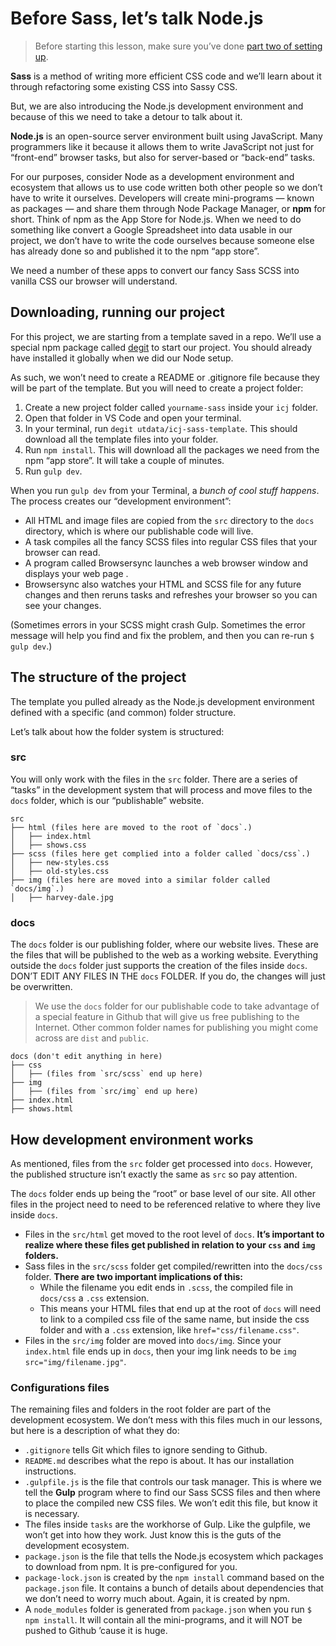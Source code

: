# Before Sass, let's talk Node.js

> Before starting this lesson, make sure you've done [part two of setting up](https://github.com/utdata/icj-setting-up/blob/main/README.md).

**Sass** is a method of writing more efficient CSS code and we'll learn about it through refactoring some existing CSS into Sassy CSS.

But, we are also introducing the Node.js development environment and because of this we need to take a detour to talk about it.

**Node.js** is an open-source server environment built using JavaScript. Many programmers like it because it allows them to write JavaScript not just for “front-end” browser tasks, but also for server-based or “back-end” tasks.

For our purposes, consider Node as a development environment and ecosystem that allows us to use code written both other people so we don't have to write it ourselves. Developers will create mini-programs — known as packages — and share them through Node Package Manager, or **npm** for short. Think of npm as the App Store for Node.js. When we need to do something like convert a Google Spreadsheet into data usable in our project, we don't have to write the code ourselves because someone else has already done so and published it to the npm "app store".

We need a number of these apps to convert our fancy Sass SCSS into vanilla CSS our browser will understand.

## Downloading, running our project

For this project, we are starting from a template saved in a repo. We'll use a special npm package called [degit](https://www.npmjs.com/package/degit) to start our project. You should already have installed it globally when we did our Node setup.

As such, we won't need to create a README or .gitignore file because they will be part of the template. But you will need to create a project folder:

1. Create a new project folder called `yourname-sass` inside your `icj` folder.
1. Open that folder in VS Code and open your terminal.
1. In your terminal, run `degit utdata/icj-sass-template`. This should download all the template files into your folder.
1. Run `npm install`. This will download all the packages we need from the npm "app store". It will take a couple of minutes.
1. Run `gulp dev`.

When you run `gulp dev` from your Terminal, a _bunch of cool stuff happens_. The process creates our "development environment":

- All HTML and image files are copied from the `src` directory to the `docs` directory, which is where our publishable code will live.
- A task compiles all the fancy SCSS files into regular CSS files that your browser can read.
- A program called Browsersync launches a web browser window and displays your web page                              .
- Browsersync also watches your HTML and SCSS file for any future changes and then reruns tasks and refreshes your browser so you can see your changes.

(Sometimes errors in your SCSS might crash Gulp. Sometimes the error message will help you find and fix the problem, and then you can re-run `$ gulp dev`.)

## The structure of the project

The template you pulled already as the Node.js development environment defined with a specific (and common) folder structure.

Let's talk about how the folder system is structured:

### src

You will only work with the files in the `src` folder. There are a series of "tasks" in the development system that will process and move files to the `docs` folder, which is our "publishable" website.

```
src
├── html (files here are moved to the root of `docs`.)
│   ├── index.html
│   ├── shows.css
├── scss (files here get complied into a folder called `docs/css`.)
│   ├── new-styles.css
│   ├── old-styles.css
├── img (files here are moved into a similar folder called `docs/img`.)
│   ├── harvey-dale.jpg
```

### docs

The `docs` folder is our publishing folder, where our website lives. These are the files that will be published to the web as a working website. Everything outside the `docs` folder just supports the creation of the files inside `docs`. DON'T EDIT ANY FILES IN THE `docs` FOLDER. If you do, the changes will just be overwritten.

> We use the `docs` folder for our publishable code to take advantage of a special feature in Github that will give us free publishing to the Internet. Other common folder names for publishing you might come across are `dist` and `public`.

```
docs (don't edit anything in here)
├── css
│   ├── (files from `src/scss` end up here)
├── img
│   ├── (files from `src/img` end up here)
├── index.html
├── shows.html

```

## How development environment works

As mentioned, files from the `src` folder get processed into `docs`. However, the published structure isn't exactly the same as `src` so pay attention.

The `docs` folder ends up being the "root" or base level of our site. All other files in the project need to need to be referenced relative to where they live inside `docs`.

- Files in the `src/html` get moved to the root level of `docs`. **It's important to realize where these files get published in relation to your `css` and `img` folders.**
- Sass files in the `src/scss` folder get compiled/rewritten into the `docs/css` folder. **There are two important implications of this:**
  - While the filename you edit ends in `.scss`, the compiled file in `docs/css` a `.css` extension.
  - This means your HTML files that end up at the root of `docs` will need to link to a compiled css file of the same name, but inside the css folder and with a `.css` extension, like `href="css/filename.css"`.
- Files in the `src/img` folder are moved into `docs/img`. Since your `index.html` file ends up in `docs`, then your img link needs to be `img src="img/filename.jpg"`.

### Configurations files

The remaining files and folders in the root folder are part of the development ecosystem. We don't mess with this files much in our lessons, but here is a description of what they do:

- `.gitignore` tells Git which files to ignore sending to Github.
- `README.md` describes what the repo is about. It has our installation instructions.
- `.gulpfile.js` is the file that controls our task manager. This is where we tell the **Gulp** program where to find our Sass SCSS files and then where to place the compiled new CSS files. We won't edit this file, but know it is necessary.
- The files inside `tasks` are the workhorse of Gulp. Like the gulpfile, we won't get into how they work. Just know this is the guts of the development ecosystem.
- `package.json` is the file that tells the Node.js ecosystem which packages to download from npm. It is pre-configured for you.
- `package-lock.json` is created by the `npm install` command based on the `package.json` file. It contains a bunch of details about dependencies that we don't need to worry much about. Again, it is created by npm.
- A `node_modules` folder is generated from `package.json` when you run `$ npm install`. It will contain all the mini-programs, and it will NOT be pushed to Github 'cause it is huge.
